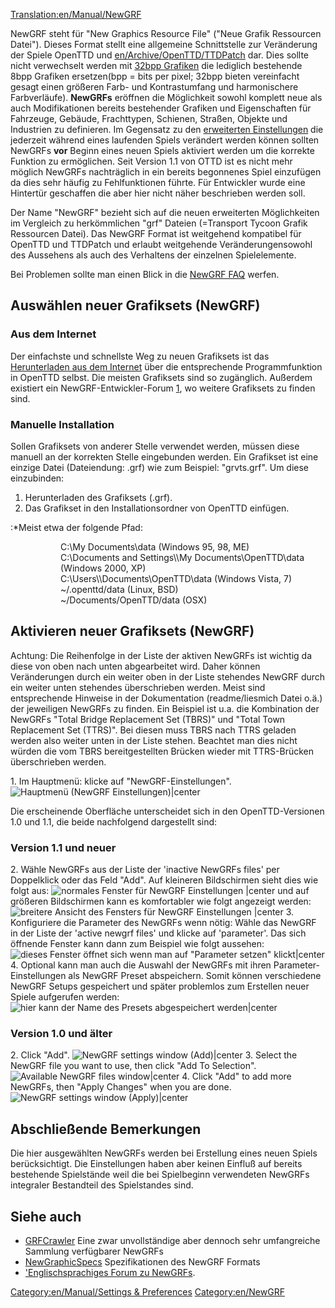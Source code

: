 [[Translation:en/Manual/NewGRF]]
{{de/Manual/Inhaltsverzeichnis}}

NewGRF steht für "New Graphics Resource File" ("Neue Grafik Ressourcen Datei"). Dieses Format stellt eine allgemeine Schnittstelle zur Veränderung der Spiele OpenTTD und [[en/Archive/OpenTTD/TTDPatch]] dar. Dies sollte nicht verwechselt werden mit [[en/Community/NewGRF/Playing with 32 bpp graphics| 32bpp Grafiken]] die lediglich bestehende 8bpp Grafiken ersetzen(bpp = bits per pixel; 32bpp bieten vereinfacht gesagt einen größeren Farb- und Kontrastumfang und harmonischere Farbverläufe).
'''NewGRFs''' eröffnen die Möglichkeit sowohl komplett neue als auch Modifikationen bereits bestehender Grafiken und Eigenschaften für Fahrzeuge, Gebäude, Frachttypen, Schienen, Straßen, Objekte und Industrien zu definieren.
Im Gegensatz zu den [[de/Archive/Manual/Settings/Erweiterte Einstellungen|erweiterten Einstellungen]] die jederzeit während eines laufenden Spiels verändert werden können sollten NewGRFs '''vor''' Beginn eines neuen Spiels aktiviert werden um die korrekte Funktion zu ermöglichen. Seit Version 1.1 von OTTD ist es nicht mehr möglich NewGRFs nachträglich in ein bereits begonnenes Spiel einzufügen da dies sehr häufig zu Fehlfunktionen führte. Für Entwickler wurde eine Hintertür geschaffen die aber hier nicht näher beschrieben werden soll.

Der Name "NewGRF" bezieht sich auf die neuen erweiterten Möglichkeiten im Vergleich zu herkömmlichen "grf" Dateien (=Transport Tycoon Grafik Ressourcen Datei). Das NewGRF Format ist weitgehend kompatibel für OpenTTD und TTDPatch und erlaubt weitgehende Veränderungensowohl des Aussehens als auch des Verhaltens der einzelnen Spielelemente.

Bei Problemen sollte man einen Blick in die [[en/Archive/Community/NewGRF FAQ| NewGRF FAQ]] werfen.

{{en/Todo|Übersetzen und Screenshots auf Deutsch einfügen, dann Übersetzung der Links, wenn fertig mit dem Wiki verlinken}}
{{de/Während Übersetzung}}

==Auswählen neuer Grafiksets (NewGRF)==
=== Aus dem Internet ===
Der einfachste und schnellste Weg zu neuen Grafiksets ist das [[en/Manual/Online content|Herunterladen aus dem Internet]] über die entsprechende Programmfunktion in OpenTTD selbst. Die meisten Grafiksets sind so zugänglich. Außerdem existiert ein NewGRF-Entwickler-Forum [http://www.tt-forums.net/viewforum.php?f=26|Entwickler-Forum], wo weitere Grafiksets zu finden sind.
=== Manuelle Installation ===
Sollen Grafiksets von anderer Stelle verwendet werden, müssen diese manuell an der korrekten Stelle eingebunden werden. Ein Grafikset ist eine einzige Datei (Dateiendung: .grf) wie zum Beispiel: "grvts.grf". Um diese einzubinden:

{{en/Todo|Korrekte Pfadnamen für deutsche Windows/Linux/OSX-Installationen einfügen}}

#Herunterladen des Grafiksets (.grf).
#Das Grafikset in den Installationsordner von OpenTTD einfügen.
:*Meist etwa der folgende Pfad:
::C:\My Documents\data (Windows 95, 98, ME)
::C:\Documents and Settings\<username>\My Documents\OpenTTD\data (Windows 2000, XP)
::C:\Users\<username>\Documents\OpenTTD\data (Windows Vista, 7)
::~/.openttd/data (Linux, BSD)
::~/Documents/OpenTTD/data (OSX)

==Aktivieren neuer Grafiksets (NewGRF)==

Achtung: Die Reihenfolge in der Liste der aktiven NewGRFs ist wichtig da diese von oben nach unten abgearbeitet wird. Daher können Veränderungen durch ein weiter oben in der Liste stehendes NewGRF durch ein weiter unten stehendes überschrieben werden. Meist sind entsprechende Hinweise in der Dokumentation (readme/liesmich Datei o.ä.) der jeweiligen NewGRFs zu finden. Ein Beispiel ist u.a. die Kombination der NewGRFs "Total Bridge Replacement Set (TBRS)" und "Total Town Replacement Set (TTRS)". Bei diesen muss TBRS nach TTRS geladen werden also weiter unten in der Liste stehen. Beachtet man dies nicht würden die vom TBRS bereitgestellten Brücken wieder mit TTRS-Brücken überschrieben werden.

1.   Im Hauptmenü: klicke auf "NewGRF-Einstellungen".
[[File:de/Manual/Hauptmenü.png|Hauptmenü (NewGRF Einstellungen)|center]]

Die erscheinende Oberfläche unterscheidet sich in den OpenTTD-Versionen 1.0 und 1.1, die beide nachfolgend dargestellt sind:

=== Version 1.1 und neuer ===
2.   Wähle NewGRFs aus der Liste der 'inactive NewGRFs files' per Doppelklick oder das Feld "Add". Auf kleineren Bildschirmen sieht dies wie folgt aus:
[[File:de/Manual/NewGRF Einstellungen klein.png|normales Fenster für NewGRF Einstellungen |center]]
und auf größeren Bildschirmen kann es komfortabler wie folgt angezeigt werden:
[[File:de/Manual/NewGRF Einstellungen breit.png|breitere Ansicht des Fensters für NewGRF Einstellungen |center]]
3.   Konfiguriere die Parameter des NewGRFs wenn nötig: Wähle das NewGRF in der Liste der 'active newgrf files' und klicke auf 'parameter'. Das sich öffnende Fenster kann dann zum Beispiel wie folgt aussehen:
[[File:de/Manual/Newgrf parameter De.png|dieses Fenster öffnet sich wenn man auf "Parameter setzen" klickt|center]]
4.   Optional kann man auch die Auswahl der NewGRFs mit ihren Parameter-Einstellungen als NewGRF Preset abspeichern. Somit können verschiedene NewGRF Setups gespeichert und später problemlos zum Erstellen neuer Spiele aufgerufen werden:
[[File:de/Manual/NewGRF Einstellung speichern.png|hier kann der Name des Presets abgespeichert werden|center]]


{{en/Todo|Habe keine so alte Version zur Verfügung, sollten überhaupt Screenshots erstellt und eingebunden werden für so veraltete Versionen?}}

=== Version 1.0 und älter ===
2.   Click "Add".
[[File:en/Manual/NewGRF settings window (Add).png|NewGRF settings window (Add)|center]]
3.   Select the NewGRF file you want to use, then click "Add To Selection".
[[File:en/Manual/Available NewGRF files window.png|Available NewGRF files window|center]]
4.   Click "Add" to add more NewGRFs, then "Apply Changes" when you are done.
[[File:en/Manual/NewGRF settings window (Apply).png|NewGRF settings window (Apply)|center]]

== Abschließende Bemerkungen ==
Die hier ausgewählten NewGRFs werden bei Erstellung eines neuen Spiels berücksichtigt. Die Einstellungen haben aber keinen Einfluß auf bereits bestehende Spielstände weil die bei Spielbeginn verwendeten NewGRFs integraler Bestandteil des Spielstandes sind.


== Siehe auch ==

* [http://grfcrawler.tt-forums.net/ GRFCrawler] Eine zwar unvollständige aber dennoch sehr umfangreiche Sammlung verfügbarer NewGRFs
* [http://newgrf-specs.tt-wiki.net/wiki/Main_Page NewGraphicSpecs] Spezifikationen des NewGRF Formats
* [http://www.tt-forums.net/viewforum.php?f=66 'Englischsprachiges Forum zu NewGRFs].



[[Category:en/Manual/Settings & Preferences]]
[[Category:en/NewGRF]]